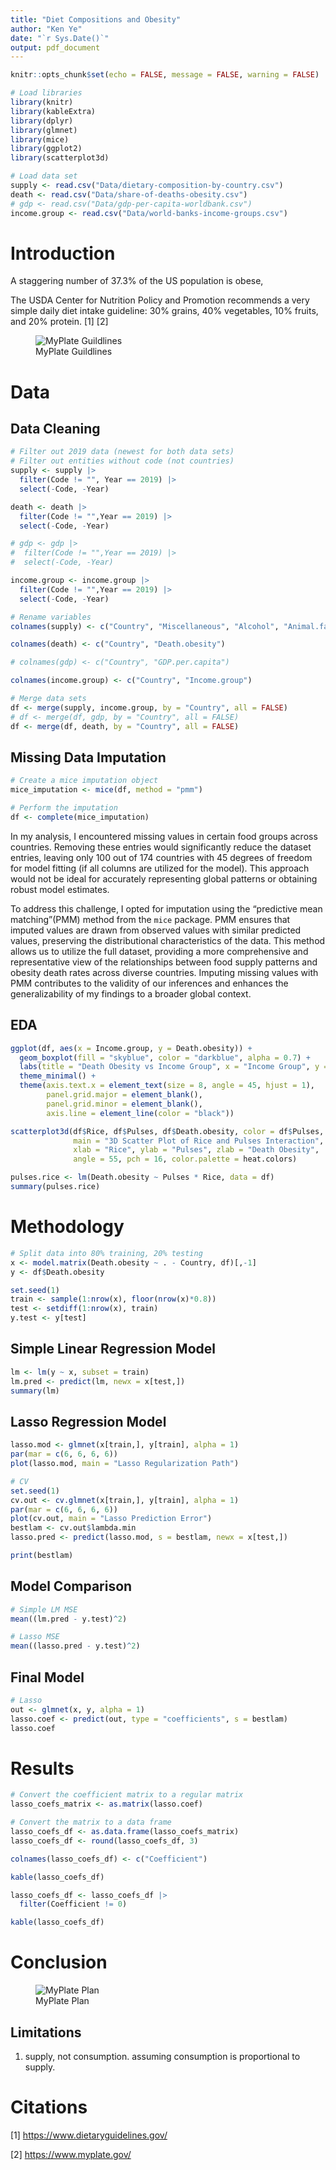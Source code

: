 ```yaml
---
title: "Diet Compositions and Obesity"
author: "Ken Ye"
date: "`r Sys.Date()`"
output: pdf_document
---
```


```r
knitr::opts_chunk$set(echo = FALSE, message = FALSE, warning = FALSE)
```

```r
# Load libraries
library(knitr)
library(kableExtra)
library(dplyr)
library(glmnet)
library(mice)
library(ggplot2)
library(scatterplot3d)
```

```r
# Load data set
supply <- read.csv("Data/dietary-composition-by-country.csv")
death <- read.csv("Data/share-of-deaths-obesity.csv")
# gdp <- read.csv("Data/gdp-per-capita-worldbank.csv")
income.group <- read.csv("Data/world-banks-income-groups.csv")
```

# Introduction

A staggering number of 37.3% of the US population is obese,

The USDA Center for Nutrition Policy and Promotion recommends a very
simple daily diet intake guideline: 30% grains, 40% vegetables, 10%
fruits, and 20% protein. [1] [2]

![MyPlate Guildlines](Data/MyPlate.png)

\newpage

# Data

## Data Cleaning

```r
# Filter out 2019 data (newest for both data sets)
# Filter out entities without code (not countries)
supply <- supply |>
  filter(Code != "", Year == 2019) |>
  select(-Code, -Year)

death <- death |>
  filter(Code != "",Year == 2019) |>
  select(-Code, -Year)

# gdp <- gdp |>
#  filter(Code != "",Year == 2019) |>
#  select(-Code, -Year)

income.group <- income.group |>
  filter(Code != "",Year == 2019) |>
  select(-Code, -Year)

# Rename variables
colnames(supply) <- c("Country", "Miscellaneous", "Alcohol", "Animal.fat", "Vegetable.oils", "Oilcrops", "Fish.and.seafood", "Sugar.crops", "Sugar.sweeteners", "Starchy.roots", "Meat.other", "Meat.sheep.and.goat", "Meat.pig", "Meat.poultry", "Meat.beef", "Eggs", "Milk", "Nuts", "Fruit", "Vegetables", "Pulses", "Cereals.other", "Barley", "Maize", "Rice", "Wheat")

colnames(death) <- c("Country", "Death.obesity")

# colnames(gdp) <- c("Country", "GDP.per.capita")

colnames(income.group) <- c("Country", "Income.group")
```

```r
# Merge data sets
df <- merge(supply, income.group, by = "Country", all = FALSE)
# df <- merge(df, gdp, by = "Country", all = FALSE)
df <- merge(df, death, by = "Country", all = FALSE)
```

## Missing Data Imputation

```r
# Create a mice imputation object
mice_imputation <- mice(df, method = "pmm")

# Perform the imputation
df <- complete(mice_imputation)
```

In my analysis, I encountered missing values in certain food groups
across countries. Removing these entries would significantly reduce the
dataset entries, leaving only 100 out of 174 countries with 45 degrees
of freedom for model fitting (if all columns are utilized for the
model). This approach would not be ideal for accurately representing
global patterns or obtaining robust model estimates.

To address this challenge, I opted for imputation using the "predictive
mean matching"(PMM) method from the `mice` package. PMM ensures that
imputed values are drawn from observed values with similar predicted
values, preserving the distributional characteristics of the data. This
method allows us to utilize the full dataset, providing a more
comprehensive and representative view of the relationships between food
supply patterns and obesity death rates across diverse countries.
Imputing missing values with PMM contributes to the validity of our
inferences and enhances the generalizability of my findings to a broader
global context.

## EDA

```r
ggplot(df, aes(x = Income.group, y = Death.obesity)) +
  geom_boxplot(fill = "skyblue", color = "darkblue", alpha = 0.7) +
  labs(title = "Death Obesity vs Income Group", x = "Income Group", y = "Death Obesity") +
  theme_minimal() +
  theme(axis.text.x = element_text(size = 8, angle = 45, hjust = 1),
        panel.grid.major = element_blank(),
        panel.grid.minor = element_blank(),
        axis.line = element_line(color = "black"))
```

```r
scatterplot3d(df$Rice, df$Pulses, df$Death.obesity, color = df$Pulses,
              main = "3D Scatter Plot of Rice and Pulses Interaction",
              xlab = "Rice", ylab = "Pulses", zlab = "Death Obesity",
              angle = 55, pch = 16, color.palette = heat.colors)
```

```r
pulses.rice <- lm(Death.obesity ~ Pulses * Rice, data = df)
summary(pulses.rice)
```

\newpage

# Methodology

```r
# Split data into 80% training, 20% testing
x <- model.matrix(Death.obesity ~ . - Country, df)[,-1]
y <- df$Death.obesity

set.seed(1)
train <- sample(1:nrow(x), floor(nrow(x)*0.8))
test <- setdiff(1:nrow(x), train)
y.test <- y[test]
```

## Simple Linear Regression Model

```r
lm <- lm(y ~ x, subset = train)
lm.pred <- predict(lm, newx = x[test,])
summary(lm)
```

## Lasso Regression Model

```r
lasso.mod <- glmnet(x[train,], y[train], alpha = 1)
par(mar = c(6, 6, 6, 6))
plot(lasso.mod, main = "Lasso Regularization Path")
```

```r
# CV
set.seed(1)
cv.out <- cv.glmnet(x[train,], y[train], alpha = 1)
par(mar = c(6, 6, 6, 6))
plot(cv.out, main = "Lasso Prediction Error")
bestlam <- cv.out$lambda.min
lasso.pred <- predict(lasso.mod, s = bestlam, newx = x[test,])
```

```r
print(bestlam)
```

## Model Comparison

```r
# Simple LM MSE
mean((lm.pred - y.test)^2)
```

```r
# Lasso MSE
mean((lasso.pred - y.test)^2)
```

## Final Model

```r
# Lasso
out <- glmnet(x, y, alpha = 1)
lasso.coef <- predict(out, type = "coefficients", s = bestlam)
lasso.coef
```

\newpage

# Results

```r
# Convert the coefficient matrix to a regular matrix
lasso_coefs_matrix <- as.matrix(lasso.coef)

# Convert the matrix to a data frame
lasso_coefs_df <- as.data.frame(lasso_coefs_matrix)
lasso_coefs_df <- round(lasso_coefs_df, 3)

colnames(lasso_coefs_df) <- c("Coefficient")

kable(lasso_coefs_df)
```

```r
lasso_coefs_df <- lasso_coefs_df |>
  filter(Coefficient != 0)

kable(lasso_coefs_df)
```

\newpage

# Conclusion

![MyPlate Plan](Data/MyPlate%20Plan.jpg)

## Limitations

1)  supply, not consumption. assuming consumption is proportional to
    supply.

\newpage

# Citations

[1] <https://www.dietaryguidelines.gov/>

[2] <https://www.myplate.gov/>
